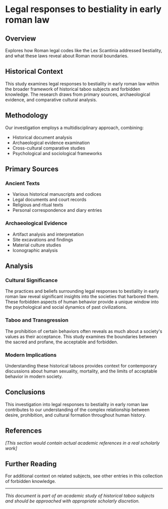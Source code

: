 # Legal responses to bestiality in early roman law

## Overview

Explores how Roman legal codes like the Lex Scantinia addressed bestiality, and what these laws reveal about Roman moral boundaries.

## Historical Context

This study examines legal responses to bestiality in early roman law within the broader framework of historical taboo subjects and forbidden knowledge. The research draws from primary sources, archaeological evidence, and comparative cultural analysis.

## Methodology

Our investigation employs a multidisciplinary approach, combining:
- Historical document analysis
- Archaeological evidence examination
- Cross-cultural comparative studies
- Psychological and sociological frameworks

## Primary Sources

### Ancient Texts
- Various historical manuscripts and codices
- Legal documents and court records
- Religious and ritual texts
- Personal correspondence and diary entries

### Archaeological Evidence
- Artifact analysis and interpretation
- Site excavations and findings
- Material culture studies
- Iconographic analysis

## Analysis

### Cultural Significance

The practices and beliefs surrounding legal responses to bestiality in early roman law reveal significant insights into the societies that harbored them. These forbidden aspects of human behavior provide a unique window into the psychological and social dynamics of past civilizations.

### Taboo and Transgression

The prohibition of certain behaviors often reveals as much about a society's values as their acceptance. This study examines the boundaries between the sacred and profane, the acceptable and forbidden.

### Modern Implications

Understanding these historical taboos provides context for contemporary discussions about human sexuality, mortality, and the limits of acceptable behavior in modern society.

## Conclusions

This investigation into legal responses to bestiality in early roman law contributes to our understanding of the complex relationship between desire, prohibition, and cultural formation throughout human history.

## References

*[This section would contain actual academic references in a real scholarly work]*

## Further Reading

For additional context on related subjects, see other entries in this collection of forbidden knowledge.

---

*This document is part of an academic study of historical taboo subjects and should be approached with appropriate scholarly discretion.*